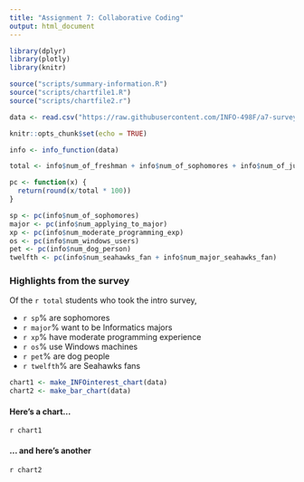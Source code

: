 ```yaml
---
title: "Assignment 7: Collaborative Coding"
output: html_document
---
```



```r
library(dplyr)
library(plotly)
library(knitr)

source("scripts/summary-information.R")
source("scripts/chartfile1.R")
source("scripts/chartfile2.r")

data <- read.csv("https://raw.githubusercontent.com/INFO-498F/a7-survey-data/master/intro_survey_data.csv")

knitr::opts_chunk$set(echo = TRUE)
```

```r
info <- info_function(data)

total <- info$num_of_freshman + info$num_of_sophomores + info$num_of_junior + info$num_of_senior

pc <- function(x) {
  return(round(x/total * 100))
}

sp <- pc(info$num_of_sophomores)
major <- pc(info$num_applying_to_major)
xp <- pc(info$num_moderate_programming_exp)
os <- pc(info$num_windows_users)
pet <- pc(info$num_dog_person)
twelfth <- pc(info$num_seahawks_fan + info$num_major_seahawks_fan)
```

### Highlights from the survey

Of the `r total` students who took the intro survey,

- `r sp`% are sophomores
- `r major`% want to be Informatics majors
- `r xp`% have moderate programming experience
- `r os`% use Windows machines
- `r pet`% are dog people
- `r twelfth`% are Seahawks fans



```r
chart1 <- make_INFOinterest_chart(data)
chart2 <- make_bar_chart(data)
```

#### Here's a chart...



`r chart1` 


#### ... and here's another



`r chart2`
